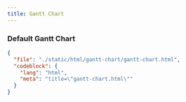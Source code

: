 ```yaml
---
title: Gantt Chart
---
```


### Default Gantt Chart

<ComponentPreview src="/gantt-chart/gantt-chart" />

```json doc-gen:file
{
  "file": "./static/html/gantt-chart/gantt-chart.html",
  "codeblock": {
    "lang": "html",
    "meta": "title=\"gantt-chart.html\""
  }
}
```

